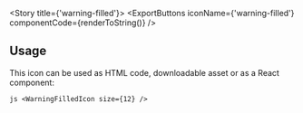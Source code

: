 
<Meta title="Foundations/Icons/warning-filled" />

<Story title={'warning-filled'}>
    <IconViewer>
        <WarningFilledIcon size={12} />
    </IconViewer>
    <ExportButtons
        iconName={'warning-filled'}
        componentCode={renderToString(<WarningFilledIcon size={12} />)}
    />
    <h2>Usage</h2>
    <p>
        This icon can be used as HTML code, downloadable asset or as a React
        component:
    </p>
    ```js
    <WarningFilledIcon size={12} />
    ```
</Story>
